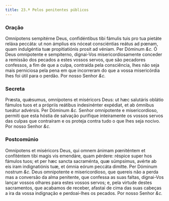 ```yaml
---
title: 23.ª Pelos penitentes públicos
---
```


### Oração

<div class="grid grid-cols-2 gap-5">
  <span class="text-justify">
    Omnípotens sempitérne Deus, confidéntibus tibi fámulis tuis pro tua pietáte
    reláxa peccáta: ut non ámplius eis nóceat consciéntias reátus ad pœnam, quam
    indulgéntia tuæ propitiatiónis prosit ad véniam. Per Dóminum <em>&c.</em>
  </span>
  <span class="text-justify">
    Ó Deus omnipotente e sempiterno, dignai-Vos misericordiosamente conceder a
    remissão dos pecados a estes vossos servos, que são pecadores confessos, a
    fim de que a culpa, contraída pela consciência, lhes não seja mais
    perniciosa pela pena em que incorreram do que a vossa misericórdia lhes foi
    útil para o perdão. Por nosso Senhor <em>&c.</em>
  </span>
</div>

### Secreta

<div class="grid grid-cols-2 gap-5">
  <span class="text-justify">
    Præsta, quǽsumus, omnípotens et miséricors Deus: ut hæc salutáris oblátio
    fámulos tuos et a própriis reátibus indesinénter expédiat, et ab ómnibus
    tueátur advérsis. Per Dóminum <em>&c.</em>
  </span>
  <span class="text-justify">
    Senhor omnipotente e misericordioso, permiti que esta hóstia de salvação
    purifique inteiramente os vossos servos das culpas que contraíram e os
    proteja contra tudo o que lhes seja nocivo. Por nosso Senhor <em>&c.</em>
  </span>
</div>

### Postcomúnio

<div class="grid grid-cols-2 gap-5">
  <span class="text-justify">
    Omnípotens et miséricors Deus, qui omnem ánimam pœniténtem et confiténtem
    tibi magis vis emendáre, quam pérdere: réspice super hos fámulos tuos; et
    per hæc sancta sacraménta, quæ súmpsimus, avérte ab eis iram indignatiónis
    tuæ, et ómnia eórum peccáta dimítte. Per Dóminum nostrum <em>&c.</em>
  </span>
  <span class="text-justify">
    Deus omnipotente e misericordioso, que quereis não a perda mas a conversão
    da alma penitente, que confessa as suas faltas, dignai-Vos lançar vossos
    olhares para estes vossos servos; e, pela virtude destes sacramentos, que
    acabamos de receber, afastai de cima das suas cabeças a ira da vossa
    indignação e perdoai-lhes os pecados. Por nosso Senhor <em>&c.</em>
  </span>
</div>
